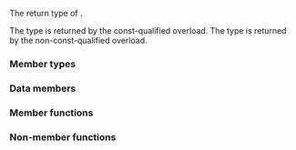 {{cpp/ranges/take_while_view/title|''sentinel''}}
{{cpp/ranges/take_while_view/navbar}}

{{ddcl|since=c++20|notes={{mark expos}}|
template&lt; bool Const &gt;
class /*sentinel*/;
}}

The return type of {{rlpt|end|take_while_view::end}}.

The type {{c|/*sentinel*/&lt;true&gt;}} is returned by the const-qualified overload. The type {{c|/*sentinel*/&lt;false&gt;}} is returned by the non-const-qualified overload.

===Member types===
{{dsc begin}}
{{dsc hitem|Member|Definition}}
{{dsc expos mem type|Base|private=yes|{{cpp/ranges/maybe-const|V}}}}
{{dsc end}}

===Data members===
{{dsc begin}}
{{dsc hitem|Member|Definition}}
{{dsc expos mem obj|end_|private=yes|spec={{c/core|ranges::sentinel_t&lt;Base&gt;}}|A sentinel that represents the end of the underlying view}}
{{dsc expos mem obj|parent_|private=yes|spec={{c/core|Pred*}}|A pointer to the predicate}}
{{dsc end}}

===Member functions===
{{dsc begin}}
{{dsc inc|cpp/ranges/adaptor/sentinel/dsc constructor|take_while_view}}
{{dsc inc|cpp/ranges/adaptor/sentinel/dsc base|take_while_view}}
{{dsc end}}

===Non-member functions===
{{dsc begin}}
{{dsc inc|cpp/ranges/adaptor/sentinel/dsc operator cmp|take_while_view}}
{{dsc end}}

{{langlinks|es|ja|ru|zh}}